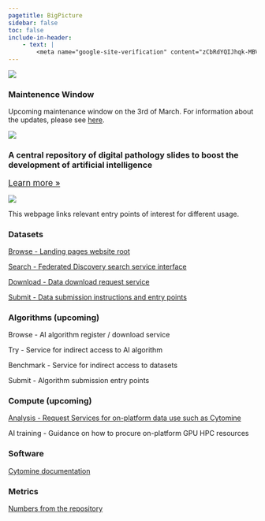 ```yaml
---
pagetitle: BigPicture
sidebar: false
toc: false
include-in-header:
    - text: |
        <meta name="google-site-verification" content="zCbRdYQIJhqk-MBVfUpr3GXL0AMrCZmCz0jnPcctmwU" />
---
```


::: {.alert .alert-warning}
::: { .grid .align-items-center }
::: g-col-1
![](/images/underconstruction.gif)
:::
::: g-col-10
::: text-center
### Maintenence Window
:::
Upcoming maintenance window on the 3rd of March. For information about the updates, please see [here](maintenence_window.html).
:::
::: g-col-1
![](/images/underconstruction.gif)
:::
:::
:::


::: grid
::: g-col-7
### A central repository of digital pathology slides to boost the development of artificial intelligence
<p>[Learn more »](https://bigpicture.eu){style="font-size:larger;"}</p>
:::
::: g-col-5
![](/images/bp-logo.png)
:::
:::


This webpage links relevant entry points of interest for different usage.

### Datasets
  
[Browse - Landing pages website root](https://datasets.bp.nbis.se/)

[Search - Federated Discovery search service interface ](https://bp-demo.rahtiapp.fi/)

[Download - Data download request service ](datasets/download/downloading-data.html){style=""}

[Submit - Data submission instructions and entry points ](datasets/submission/){style=""}

### Algorithms (upcoming)
Browse - AI algorithm register / download service

Try - Service for indirect access to AI algorithm

Benchmark - Service for indirect access to datasets

Submit - Algorithm submission entry points

### Compute (upcoming)

[Analysis - Request Services for on-platform data use such as Cytomine](https://cytomine.bp.nbis.se/)

AI training - Guidance on how to procure on-platform GPU HPC resources

### Software  
[Cytomine documentation](https://cytomine.org)

### Metrics 
[Numbers from the repository](https://bp.nbis.se/metrics/)
